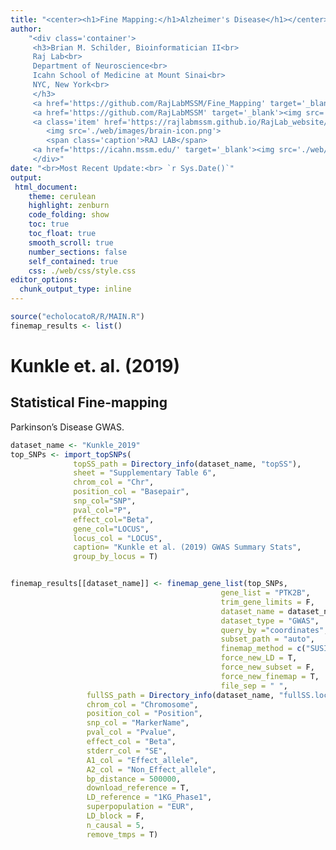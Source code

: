 ```yaml
---
title: "<center><h1>Fine Mapping:</h1>Alzheimer's Disease</h1></center>" 
author: 
    "<div class='container'>
     <h3>Brian M. Schilder, Bioinformatician II<br>
     Raj Lab<br>
     Department of Neuroscience<br>
     Icahn School of Medicine at Mount Sinai<br>
     NYC, New York<br>
     </h3> 
     <a href='https://github.com/RajLabMSSM/Fine_Mapping' target='_blank'><img src='./echolocatoR/images/echo_logo_sm.png'></a> 
     <a href='https://github.com/RajLabMSSM' target='_blank'><img src='./web/images/github.png'></a> 
     <a class='item' href='https://rajlabmssm.github.io/RajLab_website/' target='_blank'>
        <img src='./web/images/brain-icon.png'>
        <span class='caption'>RAJ LAB</span>
     <a href='https://icahn.mssm.edu/' target='_blank'><img src='./web/images/sinai.png'></a>
     </div>"
date: "<br>Most Recent Update:<br> `r Sys.Date()`"
output:
 html_document:
    theme: cerulean
    highlight: zenburn
    code_folding: show
    toc: true
    toc_float: true
    smooth_scroll: true
    number_sections: false
    self_contained: true
    css: ./web/css/style.css
editor_options: 
  chunk_output_type: inline
--- 
```

 
```r
source("echolocatoR/R/MAIN.R") 
finemap_results <- list()
```



# Kunkle et. al. (2019)

## Statistical Fine-mapping {.tabset .tabset-fade .tabset-pills} 

Parkinson's Disease GWAS.
```r
dataset_name <- "Kunkle_2019"
top_SNPs <- import_topSNPs(
              topSS_path = Directory_info(dataset_name, "topSS"),
              sheet = "Supplementary Table 6",
              chrom_col = "Chr", 
              position_col = "Basepair", 
              snp_col="SNP",
              pval_col="P", 
              effect_col="Beta", 
              gene_col="LOCUS",
              locus_col = "LOCUS",
              caption= "Kunkle et al. (2019) GWAS Summary Stats",
              group_by_locus = T)  


finemap_results[[dataset_name]] <- finemap_gene_list(top_SNPs,
                                               gene_list = "PTK2B",
                                               trim_gene_limits = F,
                                               dataset_name = dataset_name,
                                               dataset_type = "GWAS",
                                               query_by ="coordinates",
                                               subset_path = "auto",
                                               finemap_method = c("SUSIE","FINEMAP"), 
                                               force_new_LD = T,  
                                               force_new_subset = F,
                                               force_new_finemap = T,
                                               file_sep = " ",  
                 fullSS_path = Directory_info(dataset_name, "fullSS.local"),
                 chrom_col = "Chromosome", 
                 position_col = "Position", 
                 snp_col = "MarkerName",
                 pval_col = "Pvalue", 
                 effect_col = "Beta", 
                 stderr_col = "SE",
                 A1_col = "Effect_allele",
                 A2_col = "Non_Effect_allele",
                 bp_distance = 500000,
                 download_reference = T, 
                 LD_reference = "1KG_Phase1",
                 superpopulation = "EUR", 
                 LD_block = F,  
                 n_causal = 5, 
                 remove_tmps = T) 

```







